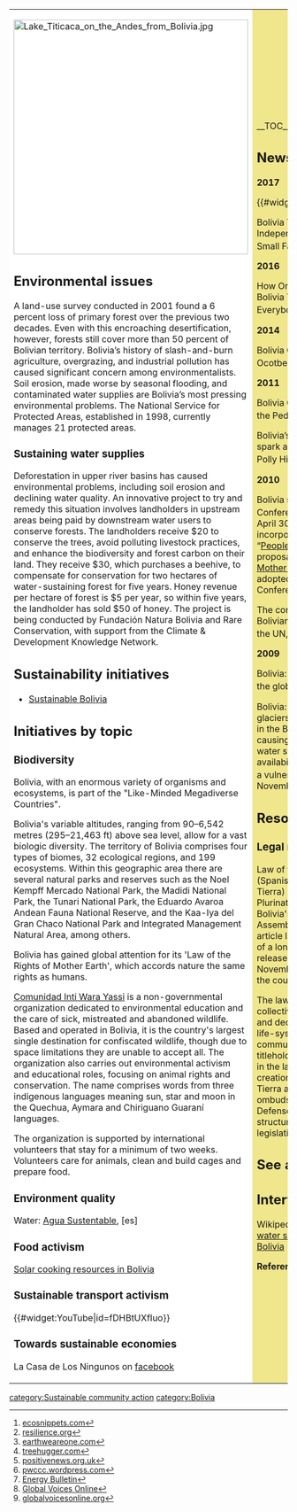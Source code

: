 {| cellpadding="8" cellspacing="0"
|- valign="top" 
| style="background:white" width="52%"|
[[File:Lake Titicaca on the Andes from Bolivia.jpg|424px]]<br clear=left>

== Environmental issues ==

A land-use survey conducted in 2001 found a 6 percent loss of primary forest over the previous two decades. Even with this encroaching desertification, however, forests still cover more than 50 percent of Bolivian territory. Bolivia’s history of slash-and-burn agriculture, overgrazing, and industrial pollution has caused significant concern among environmentalists. Soil erosion, made worse by seasonal flooding, and contaminated water supplies are Bolivia’s most pressing environmental problems. The National Service for Protected Areas, established in 1998, currently manages 21 protected areas. {{W|Environmental issues in Bolivia}}

=== Sustaining water supplies ===

Deforestation in upper river basins has caused environmental problems, including soil erosion and declining water quality. An innovative project to try and remedy this situation involves landholders in upstream areas being paid by downstream water users to conserve forests. The landholders receive $20 to conserve the trees, avoid polluting livestock practices, and enhance the biodiversity and forest carbon on their land. They receive $30, which purchases a beehive, to compensate for conservation for two hectares of water-sustaining forest for five years. Honey revenue per hectare of forest is $5 per year, so within five years, the landholder has sold $50 of honey. The project is being conducted by Fundación Natura Bolivia and Rare Conservation, with support from the Climate & Development Knowledge Network. {{W|Bolivia#Sustaining_water_supplies}}

== Sustainability initiatives ==

*[http://www.sustainablebolivia.org/ Sustainable Bolivia]

== Initiatives by topic ==

=== Biodiversity ===

Bolivia, with an enormous variety of organisms and ecosystems, is part of the "Like-Minded Megadiverse Countries".

Bolivia's variable altitudes, ranging from 90–6,542 metres (295–21,463 ft) above sea level, allow for a vast biologic diversity. The territory of Bolivia comprises four types of biomes, 32 ecological regions, and 199 ecosystems. Within this geographic area there are several natural parks and reserves such as the Noel Kempff Mercado National Park, the Madidi National Park, the Tunari National Park, the Eduardo Avaroa Andean Fauna National Reserve, and the Kaa-Iya del Gran Chaco National Park and Integrated Management Natural Area, among others.

Bolivia has gained global attention for its 'Law of the Rights of Mother Earth', which accords nature the same rights as humans. {{W|Bolivia#Biodiversity}}

[http://www.intiwarayassi.org/ Comunidad Inti Wara Yassi] is a non-governmental organization dedicated to environmental education and the care of sick, mistreated and abandoned wildlife. Based and operated in Bolivia, it is the country's largest single destination for confiscated wildlife, though due to space limitations they are unable to accept all. The organization also carries out environmental activism and educational roles, focusing on animal rights and conservation. The name comprises words from three indigenous languages meaning sun, star and moon in the Quechua, Aymara and Chiriguano Guaraní languages.

The organization is supported by international volunteers that stay for a minimum of two weeks. Volunteers care for animals, clean and build cages and prepare food. {{W|Comunidad Inti Wara Yassi}}

=== Environment quality ===

Water: [http://www.aguasustentable.org/ Agua Sustentable], [es] 

=== Food activism ===

[[Wikia:solarcooking:Bolivia|Solar cooking resources in Bolivia]]

=== Sustainable transport activism ===

{{#widget:YouTube|id=fDHBtUXfIuo}}

=== Towards sustainable economies ===

La Casa de Los Ningunos on [https://www.facebook.com/lacasadelosningunos/ facebook]

| style="background:khaki" |

__TOC__

== News and comment ==

'''2017'''

{{#widget:YouTube|id=oG54pO7kRmU}}

Bolivia To Be Completely Food Independent In 2020 By Investing In Small Farmers... <ref>[http://www.ecosnippets.com/environmental/bolivia-food-independent-in-2020/ ecosnippets.com]</ref>

'''2016'''

How One Urban Activist Community in Bolivia Thrives on ‘Abundance For Everybody’, Jul 5 <ref>[http://www.resilience.org/stories/2016-07-05/how-one-urban-activist-community-in-bolivia-thrives-on-abundance-for-everybody resilience.org]</ref>

'''2014'''

Bolivia Gives Legal Rights To The Earth, Ocotber 10 <ref>[http://earthweareone.com/bolivia-gives-legal-rights-to-the-earth/ earthweareone.com]</ref>

'''2011''' 

Bolivia Celebrates First Annual "Day of the Pedestrian", <ref>[http://www.treehugger.com/files/2011/09/bolivia-celebrates-first-annual-day-of-the-pedestrian.php treehugger.com]</ref> September 5

Bolivia’s Law for Mother Earth could spark a new world of ecological justice, Polly Higgins, <ref>[http://positivenews.org.uk/2011/peace_democracy/justice/4351/bolivia%E2%80%99s-law-for-mother-earth-could-spark-a-new-world-of-ecological-justice/ positivenews.org.uk]</ref> June 12

'''2010''' 

Bolivia submits Cochabamba Conference outcome to UNFCCC, <ref>[http://pwccc.wordpress.com/2010/04/30/bolivia-submits-cochabamba-conference-outcome-to-unfccc/ pwccc.wordpress.com]</ref> April 30. The Bolivian submission incorporates the main content of a “[http://pwccc.wordpress.com/2010/04/28/peoples-agreement/ Peoples Agreement]” and a draft proposal for a “[http://pwccc.wordpress.com/2010/04/28/submission-by-the-plurinational-state-of-bolivia/ Universal Declaration of Mother Earth’s Rights]” that were adopted at the Cochabamba Conference.

The concept of “Living Well” - a Bolivian viewpoint, Bolivia delegation at the UN, <ref>[http://www.energybulletin.net/stories/2010-10-08/concept-%E2%80%9Cliving-well%E2%80%9D-bolivian-viewpoint Energy Bulletin]</ref> April 20

'''2009'''

Bolivia: deforestation rate is 20 times the global average. <ref>[http://globalvoicesonline.org/2009/12/19/bolivia-deforestation-rate-twenty-times-global-average/ Global Voices Online]</ref> December 19

Bolivia: water shortages due to melting glaciers. The disappearance of glaciers in the Bolivian Andes Mountains is causing a concern because the future water shortages will affect the availability of suitable drinking water for a vulnerable migrant population. <ref>[http://globalvoicesonline.org/2009/11/02/bolivia-water-shortages-due-to-melting-glaciers/ globalvoicesonline.org]</ref> November 2

== Resources ==

=== Legal resources ===

Law of the Rights of Mother Earth (Spanish: Ley de Derechos de la Madre Tierra) is a Bolivian law (Law 071 of the Plurinational State), that was passed by Bolivia's Plurinational Legislative Assembly in December 2010. This 10 article law is derived from the first part of a longer draft bill, drafted and released by the Pact of Unity by November 2010. The full bill remains on the country's legislative agenda.

The law defines Mother Earth as "a collective subject of public interest," and declares both Mother Earth and life-systems (which combine human communities and ecosytems) as titleholders of inherent rights specified in the law. The short law proclaims the creation of the Defensoría de la Madre Tierra a counterpart to the human rights ombudsman office known as the Defensoría del Pueblo, but leaves its structuring and creation to future legislation. {{W|Law of the Rights of Mother Earth}}

== See also ==

{{topic header| default.png | Bolivia }}
== Interwiki links ==
Wikipedia: [[wikipedia:Bolivia|Bolivia]], [[wikipedia:Bolivia#Sustaining_water_supplies|Bolivia, Sustaining water supplies]], [[wikipedia:Environmental issues in Bolivia|Environmental issues in Bolivia]]


'''References'''
{{Attrib sca ref|Bolivia}}
<references/>
|}


{{scaendmenu}}
[[category:Sustainable community action]]
[[category:Bolivia]]